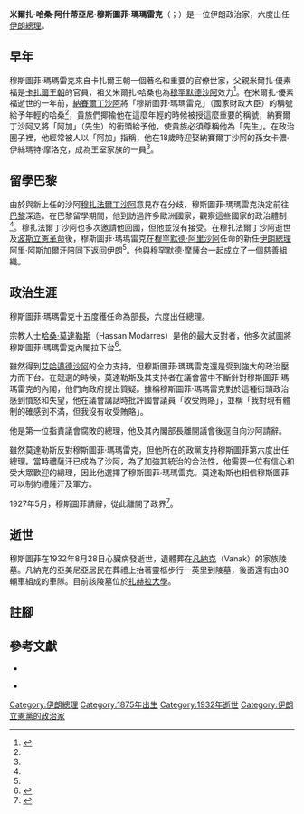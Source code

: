 {{Infobox President
| name         = 穆斯圖菲·瑪瑪雷克
| image        = Mostowfi.jpg
| birth_date   = 1874年10月5日
| birth_place  = [[伊朗|伊朗]][[德黑蘭|德黑蘭]]
| death_date   = 1932年8月27日
| death_place  = [[伊朗|伊朗]][[德黑蘭|德黑蘭]]
|restingplace  = [[扎赫拉大學|扎赫拉大學]]
| order        = [[伊朗總理|伊朗總理]]
| term_start   = 1910年7月15日
| term_end     = 1911年7月19日
| monarch      = [[艾哈邁德沙·卡扎爾|艾哈邁德沙·卡扎爾]]
| predecessor  = [[沃索·杜烏拉|沃索·杜烏拉]]
| successor    = [[沃索·杜烏拉|沃索·杜烏拉]]
| deputy2      =
| term_start2  = 1914年7月1日
| term_end2    = 1915年2月1日
| monarch2     = [[艾哈邁德沙·卡扎爾|艾哈邁德沙·卡扎爾]]
| predecessor2 = [[米爾扎·穆罕默德-阿里汗|米爾扎·穆罕默德-阿里汗]]
| successor2   = [[阿卜杜勒-侯賽因·米爾扎·法爾曼法爾馬|阿卜杜勒-侯賽因·米爾扎·法爾曼法爾馬]]
| deputy3      =
| term_start3  = 1915年8月18日
| term_end3    = 1915年12月25日
| monarch3     = [[艾哈邁德沙·卡扎爾|艾哈邁德沙·卡扎爾]]
| predecessor3 = [[阿卜杜勒·馬吉德·米爾扎|阿卜杜勒·馬吉德·米爾扎]]
| successor3   = [[阿卜杜勒-侯賽因·米爾扎·法爾曼法爾馬|阿卜杜勒-侯賽因·米爾扎·法爾曼法爾馬]]
| deputy4      =
| term_start4  = 1917年7月7日
| term_end4    = 1917年12月19日
| monarch4     = [[艾哈邁德沙·卡扎爾|艾哈邁德沙·卡扎爾]]
| predecessor4 = [[沃索·杜烏拉|沃索·杜烏拉]]
| successor4   = [[阿卜杜勒·馬吉德·米爾扎|阿卜杜勒·馬吉德·米爾扎]]
| deputy5      =
| term_start5  = 1923年1月30日
| term_end5    = 1923年6月15日
| monarch5     = [[艾哈邁德沙·卡扎爾|艾哈邁德沙·卡扎爾]]
| predecessor5 = [[艾哈邁德·蓋瓦姆|艾哈邁德·蓋瓦姆]]
| successor5   = [[哈桑·皮爾尼亞|哈桑·皮爾尼亞]]
| deputy6      =
| term_start6  = 1926年6月13日
| term_end6    = 1927年6月2日
| monarch6     = [[禮薩汗|禮薩汗]]
| predecessor6 = [[穆罕默德-阿里·福魯吉|穆罕默德-阿里·福魯吉]]
| successor6   = [[邁赫迪·戈利·希達亞特|邁赫迪·戈利·希達亞特]]
| party        = [[伊朗立憲黨|立憲運動]]
| alma_mater   =
| religion     = [[伊斯蘭教|伊斯蘭教]]
| spouse       = 伊絲瑪特·摩洛克
| website      =
}}

'''米爾扎·哈桑·阿什蒂亞尼·穆斯圖菲·瑪瑪雷克'''（{{lang-fa|حسن مستوفی}}；{{bd|1874年|10月5日|1932年|8月27日}}）是一位伊朗政治家，六度出任[[伊朗總理|伊朗總理]]。

== 早年 ==

穆斯圖菲·瑪瑪雷克來自卡扎爾王朝一個著名和重要的官僚世家，父親米爾扎·優素福是[[卡扎爾王朝|卡扎爾王朝]]的官員，祖父米爾扎·哈桑也為[[穆罕默德沙阿|穆罕默德沙阿]]效力<ref name="Bakhtiar">{{cite web | url=http://www.iransociety.org/docs/journal_2005.pdf | title=THE LIFE OF MIRZA HASSAN KHAN, MOSTOFI AL MAMALEK | date=2004-11-24 | accessdate=2011-12-31 | author=Bakhtiar, Salar | archive-date=2018-04-24 | archive-url=https://web.archive.org/web/20180424201304/http://www.iransociety.org/docs/journal_2005.pdf | dead-url=no }}</ref>。在米爾扎·優素福逝世的一年前，[[納賽爾丁沙阿|納賽爾丁沙阿]]將「穆斯圖菲·瑪瑪雷克」（國家財政大臣）的稱號給予年輕的哈桑<ref name="Bakhtiar"/>，貴族們揶揄他在這麼年輕的時候被授這麼重要的稱號，納賽爾丁沙阿又將「阿加」（先生）的銜頭給予他，使貴族必須尊稱他為「先生」。在政治圈子裡，他經常被人以「阿加」指稱，他在18歲時迎娶納賽爾丁沙阿的孫女卡儂·伊絲瑪特·摩洛克，成為王室家族的一員<ref name="Bakhtiar"/>。

== 留學巴黎 ==

由於與新上任的沙阿[[穆扎法爾丁沙阿|穆扎法爾丁沙阿]]意見存在分歧，穆斯圖菲·瑪瑪雷克決定前往[[巴黎|巴黎]]深造。在巴黎留學期間，他到訪過許多歐洲國家，觀察這些國家的政治體制<ref name="Bakhtiar"/>。穆扎法爾丁沙阿也多次邀請他回國，但他並沒有接受。在穆扎法爾丁沙阿逝世及[[波斯立憲革命|波斯立憲革命]]後，穆斯圖菲·瑪瑪雷克在[[穆罕默德·阿里沙阿|穆罕默德·阿里沙阿]]任命的新任[[伊朗總理|伊朗總理]][[阿里·阿斯加爾汗|阿里·阿斯加爾汗]]陪同下返回伊朗<ref name="Bakhtiar"/>。他與[[穆罕默德·摩薩台|穆罕默德·摩薩台]]一起成立了一個慈善組織。

== 政治生涯 ==

穆斯圖菲·瑪瑪雷克十五度獲任命為部長，六度出任總理。

宗教人士[[哈桑·莫達勒斯|哈桑·莫達勒斯]]（Hassan Modarres）是他的最大反對者，他多次試圖將穆斯圖菲·瑪瑪雷克內閣拉下台<ref>{{harvnb|Afkhami|2009|p=23}}</ref>。

雖然得到[[艾哈邁德沙阿|艾哈邁德沙阿]]的全力支持，但穆斯圖菲·瑪瑪雷克還是受到強大的政治壓力而下台。在競選的時候，莫達勒斯及其支持者在議會當中不斷針對穆斯圖菲·瑪瑪雷克的內閣，他們向政府提出質疑。據稱穆斯圖菲·瑪瑪雷克對於這種街頭政治感到憤怒和失望，他在議會講話時批評國會議員「收受賄賂」，並稱「我對現有體制的確感到不滿，但我沒有收受賄賂」。

他是第一位指責議會腐敗的總理，他及其內閣部長離開議會後逕自向沙阿請辭。

雖然莫達勒斯反對穆斯圖菲·瑪瑪雷克，但他所在的政黨支持穆斯圖菲第六度出任總理。當時禮薩汗已成為了沙阿，為了加強其統治的合法性，他需要一位有信心和受大眾歡迎的總理，因此他選擇了穆斯圖菲·瑪瑪雷克。莫達勒斯也相信穆斯圖菲可以制約禮薩汗及軍方。

1927年5月，穆斯圖菲請辭，從此離開了政界<ref>{{harvnb|Burrell|1997|p=87}}</ref>。

== 逝世 ==

穆斯圖菲在1932年8月28日心臟病發逝世，遺體葬在[[凡納克|凡納克]]（Vanak）的家族陵墓。凡納克的亞美尼亞居民在葬禮上抬著靈柩步行一英里到陵墓，後面還有由80輛車組成的車隊。目前該陵墓位於[[扎赫拉大學|扎赫拉大學]]。

== 註腳 ==
{{reflist}}

== 參考文獻 ==
{{refbegin}}

*{{en}}{{Citation
|last=Afkhami
|first=Gholam R.
|title=''The life and times of the Shah''
|year=2009
|publisher=University of California Press
|location=Berkeley, CA
|isbn=0520253280
}}

*{{en}}{{Citation
|last=Burrell
|first=Robert Michael 
|title=''The life and times of the Shah''
|year=1997
|publisher=Archive Editions
|isbn=1852077107
}}

{{refend}}

{{s-start}}
{{s-off}}
{{s-bef|before= [[沃索·杜烏拉|沃索·杜烏拉]]}}
{{s-ttl|title = [[伊朗總理|伊朗總理]]|years= 1910年－1911年}}
{{s-aft|after= [[沃索·杜烏拉|沃索·杜烏拉]]}}
{{s-bef|before= [[米爾扎·穆罕默德-阿里汗|米爾扎·穆罕默德-阿里汗]]}}
{{s-ttl|title = [[伊朗總理|伊朗總理]]|years= 1914年－1915年}}
{{s-aft|after= [[阿卜杜勒-侯賽因·米爾扎·法爾曼法爾馬|阿卜杜勒-侯賽因·米爾扎·法爾曼法爾馬]]}}
{{s-bef|before= [[阿卜杜勒·馬吉德·米爾扎|阿卜杜勒·馬吉德·米爾扎]]}}
{{s-ttl|title = [[伊朗總理|伊朗總理]]|years=1915年}}
{{s-aft|after= [[阿卜杜勒-侯賽因·米爾扎·法爾曼法爾馬|阿卜杜勒-侯賽因·米爾扎·法爾曼法爾馬]]}}
{{s-bef|before= [[沃索·杜烏拉|沃索·杜烏拉]]}}
{{s-ttl|title = [[伊朗總理|伊朗總理]]|years=1917年}}
{{s-aft|after= [[阿卜杜勒·馬吉德·米爾扎|阿卜杜勒·馬吉德·米爾扎]]}}
{{s-bef|before= [[艾哈邁德·蓋瓦姆|艾哈邁德·蓋瓦姆]]}}
{{s-ttl|title = [[伊朗總理|伊朗總理]]|years=1923年}}
{{s-aft|after= [[哈桑·皮爾尼亞|哈桑·皮爾尼亞]]}}
{{s-bef|before= [[穆罕默德-阿里·福魯吉|穆罕默德-阿里·福魯吉]]}}
{{s-ttl|title = [[伊朗總理|伊朗總理]]|years=1926年－1927年}}
{{s-aft|after= [[邁赫迪·戈利·希達亞特|邁赫迪·戈利·希達亞特]]}}
{{s-end}}
{{波斯立憲革命人物}}
{{伊朗總理}}

{{Authority control}}
[[Category:伊朗總理|Category:伊朗總理]]
[[Category:1875年出生|Category:1875年出生]]
[[Category:1932年逝世|Category:1932年逝世]]
[[Category:伊朗立憲黨的政治家|Category:伊朗立憲黨的政治家]]
